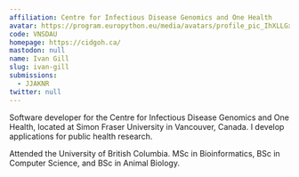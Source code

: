 ```yaml
---
affiliation: Centre for Infectious Disease Genomics and One Health
avatar: https://program.europython.eu/media/avatars/profile_pic_IhXLLGx.jpg
code: VNSDAU
homepage: https://cidgoh.ca/
mastodon: null
name: Ivan Gill
slug: ivan-gill
submissions:
  - JJAKNR
twitter: null
---
```


Software developer for the Centre for Infectious Disease Genomics and One
Health, located at Simon Fraser University in Vancouver, Canada. I develop
applications for public health research.

Attended the University of British Columbia. MSc in Bioinformatics, BSc in
Computer Science, and BSc in Animal Biology.
